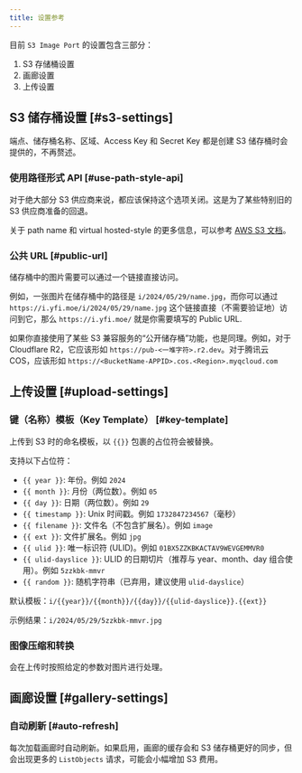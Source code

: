 ```yaml
---
title: 设置参考
---
```


目前 `S3 Image Port` 的设置包含三部分：

1. S3 存储桶设置
2. 画廊设置
3. 上传设置

## S3 储存桶设置 [#s3-settings]

端点、储存桶名称、区域、Access Key 和 Secret Key 都是创建 S3 储存桶时会提供的，不再赘述。

### 使用路径形式 API [#use-path-style-api]

对于绝大部分 S3 供应商来说，都应该保持这个选项关闭。这是为了某些特别旧的 S3 供应商准备的回退。

关于 path name 和 virtual hosted-style 的更多信息，可以参考 [AWS S3 文档](https://docs.aws.amazon.com/AmazonS3/latest/userguide/VirtualHosting.html)。

### 公共 URL [#public-url]

储存桶中的图片需要可以通过一个链接直接访问。

例如，一张图片在储存桶中的路径是 `i/2024/05/29/name.jpg`，而你可以通过 `https://i.yfi.moe/i/2024/05/29/name.jpg` 这个链接直接（不需要验证地）访问到它，那么 `https://i.yfi.moe/` 就是你需要填写的 Public URL.

如果你直接使用了某些 S3 兼容服务的“公开储存桶”功能，也是同理。例如，对于 Cloudflare R2，它应该形如 `https://pub-<一堆字符>.r2.dev`。对于腾讯云 COS，应该形如 `https://<BucketName-APPID>.cos.<Region>.myqcloud.com`

## 上传设置 [#upload-settings]

### 键（名称）模板（Key Template） [#key-template]

上传到 S3 时的命名模板，以 `{{}}` 包裹的占位符会被替换。

支持以下占位符：

- `{{ year }}`: 年份。例如 `2024`
- `{{ month }}`: 月份（两位数）。例如 `05`
- `{{ day }}`: 日期（两位数）。例如 `29`
- `{{ timestamp }}`: Unix 时间戳。例如 `1732847234567`（毫秒）
- `{{ filename }}`: 文件名（不包含扩展名）。例如 `image`
- `{{ ext }}`: 文件扩展名。例如 `jpg`
- `{{ ulid }}`: 唯一标识符 (ULID)。例如 `01BX5ZZKBKACTAV9WEVGEMMVR0`
- `{{ ulid-dayslice }}`: ULID 的日期切片（推荐与 year、month、day 组合使用）。例如 `5zzkbk-mmvr`
- `{{ random }}`: 随机字符串（已弃用，建议使用 `ulid-dayslice`）

默认模板：`i/{{year}}/{{month}}/{{day}}/{{ulid-dayslice}}.{{ext}}`

示例结果：`i/2024/05/29/5zzkbk-mmvr.jpg`

### 图像压缩和转换

会在上传时按照给定的参数对图片进行处理。

## 画廊设置 [#gallery-settings]

### 自动刷新 [#auto-refresh]

每次加载画廊时自动刷新。如果启用，画廊的缓存会和 S3 储存桶更好的同步，但会出现更多的 `ListObjects` 请求，可能会小幅增加 S3 费用。
